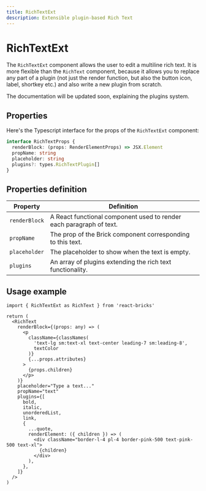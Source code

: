 ```yaml
---
title: RichTextExt
description: Extensible plugin-based Rich Text
---
```


# RichTextExt

The `RichTextExt` component allows the user to edit a multiline rich text.
It is more flexible than the `RichText` component, because it allows you to replace any part of a plugin (not just the render function, but also the button icon, label, shortkey etc.) and also write a new plugin from scratch.

The documentation will be updated soon, explaining the plugins system.

## Properties

Here's the Typescript interface for the props of the `RichTextExt` component:

```ts
interface RichTextProps {
  renderBlock: (props: RenderElementProps) => JSX.Element
  propName: string
  placeholder: string
  plugins?: types.RichTextPlugin[]
}
```

## Properties definition

| Property      | Definition                                                          |
| ------------- | ------------------------------------------------------------------- |
| `renderBlock` | A React functional component used to render each paragraph of text. |
| `propName`    | The prop of the Brick component corresponding to this text.         |
| `placeholder` | The placeholder to show when the text is empty.                     |
| `plugins`     | An array of plugins extending the rich text functionality.          |

## Usage example

```tsx
import { RichTextExt as RichText } from 'react-bricks'

return (
  <RichText
    renderBlock={(props: any) => (
      <p
        className={classNames(
          'text-lg sm:text-xl text-center leading-7 sm:leading-8',
          textColor
        )}
        {...props.attributes}
      >
        {props.children}
      </p>
    )}
    placeholder="Type a text..."
    propName="text"
    plugins={[
      bold,
      italic,
      unorderedList,
      link,
      {
        ...quote,
        renderElement: ({ children }) => (
          <div className="border-l-4 pl-4 border-pink-500 text-pink-500 text-xl">
            {children}
          </div>
        ),
      },
    ]}
  />
)
```
